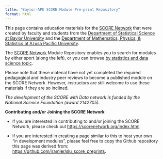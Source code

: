 ```yaml
---
title: "Baylor-APU SCORE Module Pre-print Repository"
format: html
---
```


This page contains education materials for the [SCORE Network](https://scorenetwork.org/index.html) that were created by faculty and students from the [Department of Statistical Science at Baylor University](https://statistics.artsandsciences.baylor.edu){target="_blank"} and the [Department of Mathematics, Physics, & Statistics at Azusa Pacific University](https://www.apu.edu/clas/mathphysics/).

The [SCORE Network](https://scorenetwork.org/index.html){target="_blank"} Module Repository enables you to search for modules by either sport (along the left), or you can browse [by statistics and data science topic](by-statsds-topic.qmd).

Please note that these material have not yet completed the required pedagogical and industry peer reviews to become a published module on the SCORE Network. However, instructors are still welcome to use these materials if they are so inclined.

*The development of the SCORE with Data network is funded by the National Science Foundation (award 2142705).*

**Contributing and/or Joining the SCORE Network**

-   If you are interested in contributing to and/or joining the SCORE Network, please check out [https://scorenetwork.org/index.html](https://scorenetwork.org/index.html){target="_blank"}.

-   If you are interested in creating a page similar to this to host your own "in development modules", please feel free to copy the Github repository this page was derived from: [https://github.com/iramler/slu_score_preprints](https://github.com/iramler/slu_score_preprints){target="_blank"}.
